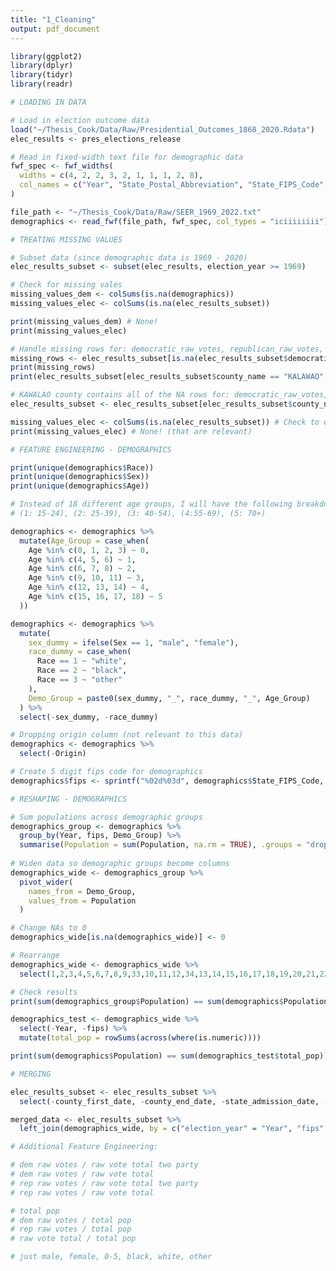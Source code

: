 ```yaml
---
title: "1_Cleaning"
output: pdf_document
---
```


```r

library(ggplot2)
library(dplyr)
library(tidyr)
library(readr)

```

```r

# LOADING IN DATA

# Load in election outcome data
load("~/Thesis_Cook/Data/Raw/Presidential_Outcomes_1868_2020.Rdata")
elec_results <- pres_elections_release

# Read in fixed-width text file for demographic data
fwf_spec <- fwf_widths(
  widths = c(4, 2, 2, 3, 2, 1, 1, 1, 2, 8),
  col_names = c("Year", "State_Postal_Abbreviation", "State_FIPS_Code", "County_FIPS_Code", "Registry", "Race", "Origin", "Sex", "Age", "Population")
)

file_path <- "~/Thesis_Cook/Data/Raw/SEER_1969_2022.txt"
demographics <- read_fwf(file_path, fwf_spec, col_types = "iciiiiiiii")

```

```r

# TREATING MISSING VALUES

# Subset data (since demographic data is 1969 - 2020)
elec_results_subset <- subset(elec_results, election_year >= 1969)

# Check for missing vales
missing_values_dem <- colSums(is.na(demographics))
missing_values_elec <- colSums(is.na(elec_results_subset))

print(missing_values_dem) # None!
print(missing_values_elec)

# Handle missing rows for: democratic_raw_votes, republican_raw_votes, pres_raw_vote_totals_two_party, raw_county_vote_totals
missing_rows <- elec_results_subset[is.na(elec_results_subset$democratic_raw_votes), ]
print(missing_rows) 
print(elec_results_subset[elec_results_subset$county_name == "KALAWAO", ])

# KAWALAO county contains all of the NA rows for: democratic_raw_votes, republican_raw_votes, pres_raw_vote_totals_two_party, raw_county_vote_totals, so we will remove the county (also has very small population)
elec_results_subset <- elec_results_subset[elec_results_subset$county_name != "KALAWAO", ]

missing_values_elec <- colSums(is.na(elec_results_subset)) # Check to ensure there are no more NAs
print(missing_values_elec) # None! (that are relevant)

```

```r

# FEATURE ENGINEERING - DEMOGRAPHICS

print(unique(demographics$Race))
print(unique(demographics$Sex))
print(unique(demographics$Age))

# Instead of 18 different age groups, I will have the following breakdown:
# (1: 15-24), (2: 25-39), (3: 40-54), (4:55-69), (5: 70+)

demographics <- demographics %>%
  mutate(Age_Group = case_when(
    Age %in% c(0, 1, 2, 3) ~ 0,
    Age %in% c(4, 5, 6) ~ 1,
    Age %in% c(6, 7, 8) ~ 2,
    Age %in% c(9, 10, 11) ~ 3,
    Age %in% c(12, 13, 14) ~ 4,
    Age %in% c(15, 16, 17, 18) ~ 5
  ))

demographics <- demographics %>%
  mutate(
    sex_dummy = ifelse(Sex == 1, "male", "female"),
    race_dummy = case_when(
      Race == 1 ~ "white",
      Race == 2 ~ "black",
      Race == 3 ~ "other"
    ),
    Demo_Group = paste0(sex_dummy, "_", race_dummy, "_", Age_Group)
  ) %>%
  select(-sex_dummy, -race_dummy) 

# Dropping origin column (not relevant to this data)
demographics <- demographics %>% 
  select(-Origin)

# Create 5 digit fips code for demographics
demographics$fips <- sprintf("%02d%03d", demographics$State_FIPS_Code, demographics$County_FIPS_Code)

```

```r

# RESHAPING - DEMOGRAPHICS

# Sum populations across demographic groups
demographics_group <- demographics %>%
  group_by(Year, fips, Demo_Group) %>%
  summarise(Population = sum(Population, na.rm = TRUE), .groups = "drop")
  
# Widen data so demographic groups become columns
demographics_wide <- demographics_group %>% 
  pivot_wider(
    names_from = Demo_Group,
    values_from = Population
  )

# Change NAs to 0
demographics_wide[is.na(demographics_wide)] <- 0

# Rearrange
demographics_wide <- demographics_wide %>% 
  select(1,2,3,4,5,6,7,8,9,33,10,11,12,34,13,14,15,16,17,18,19,20,21,22,23,24,25,35,36,37,26,38,27,28,29,30,31,32)

# Check results
print(sum(demographics_group$Population) == sum(demographics$Population))

demographics_test <- demographics_wide %>% 
  select(-Year, -fips) %>% 
  mutate(total_pop = rowSums(across(where(is.numeric))))

print(sum(demographics$Population) == sum(demographics_test$total_pop))

```

```r

# MERGING

elec_results_subset <- elec_results_subset %>% 
  select(-county_first_date, -county_end_date, -state_admission_date, -original_county_name, -original_name_end_date)

merged_data <- elec_results_subset %>%
  left_join(demographics_wide, by = c("election_year" = "Year", "fips" = "fips"))

```

```r

# Additional Feature Engineering:

# dem raw votes / raw vote total two party
# dem raw votes / raw vote total
# rep raw votes / raw vote total two party
# rep raw votes / raw vote total

# total pop
# dem raw votes / total pop
# rep raw votes / total pop
# raw vote total / total pop

# just male, female, 0-5, black, white, other



```